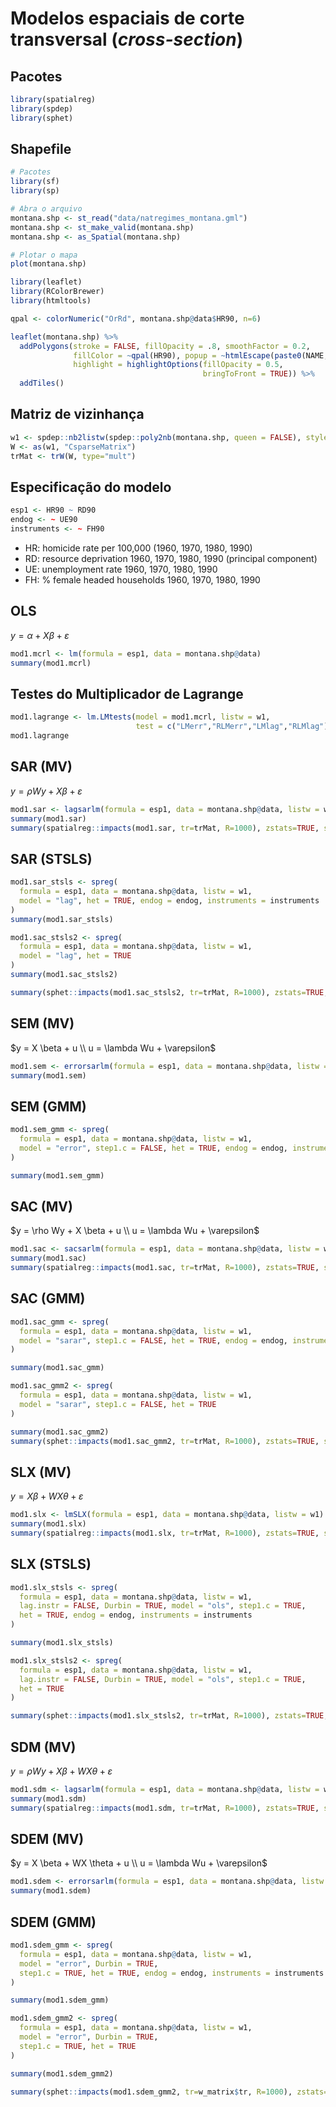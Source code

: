 # Modelos espaciais de corte transversal (*cross-section*)

## Pacotes

```r
library(spatialreg)
library(spdep)
library(sphet)
```

## Shapefile

```r
# Pacotes
library(sf)
library(sp)

# Abra o arquivo
montana.shp <- st_read("data/natregimes_montana.gml")
montana.shp <- st_make_valid(montana.shp)
montana.shp <- as_Spatial(montana.shp)

# Plotar o mapa
plot(montana.shp)
```

```r
library(leaflet)
library(RColorBrewer)
library(htmltools)

qpal <- colorNumeric("OrRd", montana.shp@data$HR90, n=6) 

leaflet(montana.shp) %>%
  addPolygons(stroke = FALSE, fillOpacity = .8, smoothFactor = 0.2,
              fillColor = ~qpal(HR90), popup = ~htmlEscape(paste0(NAME, ": ", round(HR90, 2))),
              highlight = highlightOptions(fillOpacity = 0.5,
                                           bringToFront = TRUE)) %>%
  addTiles()
```

## Matriz de vizinhança

```r
w1 <- spdep::nb2listw(spdep::poly2nb(montana.shp, queen = FALSE), style = "W")
W <- as(w1, "CsparseMatrix")
trMat <- trW(W, type="mult")
```

## Especificação do modelo

```r
esp1 <- HR90 ~ RD90
endog <- ~ UE90
instruments <- ~ FH90
```

-   HR: homicide rate per 100,000 (1960, 1970, 1980, 1990)
-   RD: resource deprivation 1960, 1970, 1980, 1990 (principal component)
-   UE: unemployment rate 1960, 1970, 1980, 1990
-   FH: % female headed households 1960, 1970, 1980, 1990

## OLS

$y = \alpha + X\beta + \varepsilon$

```r
mod1.mcrl <- lm(formula = esp1, data = montana.shp@data)
summary(mod1.mcrl)
```

## Testes do Multiplicador de Lagrange

```r
mod1.lagrange <- lm.LMtests(model = mod1.mcrl, listw = w1,
                            test = c("LMerr","RLMerr","LMlag","RLMlag"))
mod1.lagrange
```

## SAR (MV)

$y = \rho W y + X \beta + \varepsilon$

```r
mod1.sar <- lagsarlm(formula = esp1, data = montana.shp@data, listw = w1)
summary(mod1.sar)
summary(spatialreg::impacts(mod1.sar, tr=trMat, R=1000), zstats=TRUE, short=TRUE)
```

## SAR (STSLS)



```r
mod1.sar_stsls <- spreg(
  formula = esp1, data = montana.shp@data, listw = w1,
  model = "lag", het = TRUE, endog = endog, instruments = instruments
)
summary(mod1.sar_stsls)
```

```r
mod1.sac_stsls2 <- spreg(
  formula = esp1, data = montana.shp@data, listw = w1,
  model = "lag", het = TRUE
)
summary(mod1.sac_stsls2)

summary(sphet::impacts(mod1.sac_stsls2, tr=trMat, R=1000), zstats=TRUE, short=TRUE)
```

## SEM (MV)

$y = X \beta + u \\ u = \lambda Wu + \varepsilon$

```r
mod1.sem <- errorsarlm(formula = esp1, data = montana.shp@data, listw = w1)
summary(mod1.sem)
```

## SEM (GMM)

```r
mod1.sem_gmm <- spreg(
  formula = esp1, data = montana.shp@data, listw = w1,
  model = "error", step1.c = FALSE, het = TRUE, endog = endog, instruments = instruments
)

summary(mod1.sem_gmm)
```

## SAC (MV)

$y = \rho Wy + X \beta + u \\ u = \lambda Wu + \varepsilon$

```r
mod1.sac <- sacsarlm(formula = esp1, data = montana.shp@data, listw = w1)
summary(mod1.sac)
summary(spatialreg::impacts(mod1.sac, tr=trMat, R=1000), zstats=TRUE, short=TRUE)
```

## SAC (GMM)

```r
mod1.sac_gmm <- spreg(
  formula = esp1, data = montana.shp@data, listw = w1,
  model = "sarar", step1.c = FALSE, het = TRUE, endog = endog, instruments = instruments
)

summary(mod1.sac_gmm)
```

```r
mod1.sac_gmm2 <- spreg(
  formula = esp1, data = montana.shp@data, listw = w1,
  model = "sarar", step1.c = FALSE, het = TRUE
)

summary(mod1.sac_gmm2)
summary(sphet::impacts(mod1.sac_gmm2, tr=trMat, R=1000), zstats=TRUE, short=TRUE)
```

## SLX (MV)

$y = X \beta + WX \theta + \varepsilon$

```r
mod1.slx <- lmSLX(formula = esp1, data = montana.shp@data, listw = w1)
summary(mod1.slx)
summary(spatialreg::impacts(mod1.slx, tr=trMat, R=1000), zstats=TRUE, short=TRUE)
```

## SLX (STSLS)

```r
mod1.slx_stsls <- spreg(
  formula = esp1, data = montana.shp@data, listw = w1,
  lag.instr = FALSE, Durbin = TRUE, model = "ols", step1.c = TRUE, 
  het = TRUE, endog = endog, instruments = instruments
)

summary(mod1.slx_stsls)
```

```r
mod1.slx_stsls2 <- spreg(
  formula = esp1, data = montana.shp@data, listw = w1,
  lag.instr = FALSE, Durbin = TRUE, model = "ols", step1.c = TRUE, 
  het = TRUE
)

summary(sphet::impacts(mod1.slx_stsls2, tr=trMat, R=1000), zstats=TRUE, short=TRUE)
```

## SDM (MV)

$y = \rho Wy + X \beta + WX \theta + \varepsilon$

```r
mod1.sdm <- lagsarlm(formula = esp1, data = montana.shp@data, listw = w1, Durbin = TRUE)
summary(mod1.sdm)
summary(spatialreg::impacts(mod1.sdm, tr=trMat, R=1000), zstats=TRUE, short=TRUE)
```

## SDEM (MV)

$y = X \beta + WX \theta + u \\ u = \lambda Wu + \varepsilon$

```r
mod1.sdem <- errorsarlm(formula = esp1, data = montana.shp@data, listw = w1, Durbin = TRUE)
summary(mod1.sdem)
```

## SDEM (GMM)

```r
mod1.sdem_gmm <- spreg(
  formula = esp1, data = montana.shp@data, listw = w1,
  model = "error", Durbin = TRUE, 
  step1.c = TRUE, het = TRUE, endog = endog, instruments = instruments
)

summary(mod1.sdem_gmm)
```

```r
mod1.sdem_gmm2 <- spreg(
  formula = esp1, data = montana.shp@data, listw = w1,
  model = "error", Durbin = TRUE, 
  step1.c = TRUE, het = TRUE
)

summary(mod1.sdem_gmm2)

summary(sphet::impacts(mod1.sdem_gmm2, tr=w_matrix$tr, R=1000), zstats=TRUE, short=TRUE)
```
